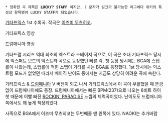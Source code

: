  * 정확한 곡 제목은 '''LUCKY? STAFF''' 이지만, ? 문자가 링크가 불가능한 리그베다 위키의 특성상 항목명이 LUCKY STAFF가 되었습니다.

[[기타프릭스]] 1st 수록곡. 작곡은 [[이즈미 무츠히코]].

{{{#!html
<iframe width="420" height="315" src="//www.youtube.com/embed/_PesTaOEcMQ" frameborder="0" allowfullscreen></iframe>
}}}
기타프릭스 영상

{{{#!html
<iframe width="420" height="315" src="//www.youtube.com/embed/kbMDERdHH5E" frameborder="0" allowfullscreen></iframe>
}}}
드럼매니아 영상

기타드럼 시리즈 역대 최초의 엑스트라 스테이지 곡으로, 이 곡은 초대 기타프릭스 당시에 익스퍼트 모드의 엑스트라 곡으로 등장했던 빠른 락. 첫 등장 당시에는 BGA에 스탭롤이 나왔는데, 스탭롤에 적힌 스탭이 기타를 치는 BGA로 등장했다. 1st 당시에는 익스트림 모드가 없었던 때라서 베이직 난이도 중에서는 지금도 상당히 어려운 곡에 속한다.

기타프릭스 & [[드럼매니아]] V 버전이 되고 나서 기타프릭스에서 이 곡이 부활했을 때 뜬금없이 드럼매니아에도 등장. 드럼매니아에서는 빠른 BPM(237)으로 나오는 8비트 하이햇 때문에 이빨 빠진 [[ROCKIN' PARADISE]] 느낌의 체력곡이었다. 난이도도 드럼매니아 쪽에서도 꽤 높게 책정되었다.

사족으로 BGA에서 이즈미 무츠히코는 두번째줄 맨 왼쪽에 있다. NAOKI는 추가바람
